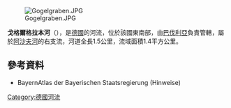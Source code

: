 {{Onesource|time=2020-08-25T04:21:40+00:00}}
{{Coord|49|59|27.90|N|9|15|07.93|E|display=title}}
[[Image:Gogelgraben.JPG|right]]

'''戈格爾格拉本河'''（{{lang-de|Gogelgraben}}），是[[德國|德國]]的河流，位於該國東南部，由[[巴伐利亞|巴伐利亞]]負責管轄，屬於[[阿沙夫河|阿沙夫河]]的右支流，河道全長1.5公里，流域面積1.4平方公里。

==參考資料==
* BayernAtlas der Bayerischen Staatsregierung (Hinweise)

{{Germany-geo-stub}}
[[Category:德國河流|Category:德國河流]]